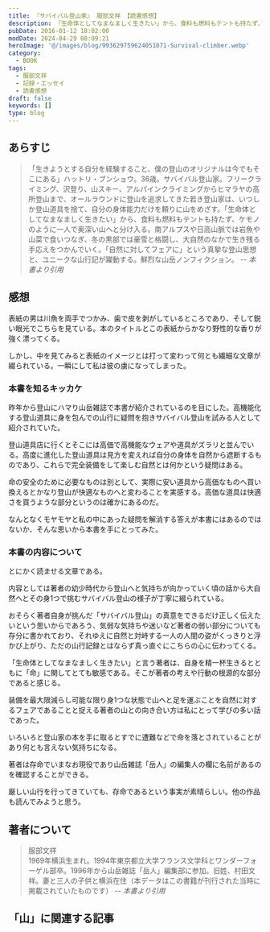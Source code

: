 ```yaml
---
title: 『サバイバル登山家』 服部文祥 【読書感想】
description: 「生命体としてなまなましく生きたい」から、食料も燃料もテントも持たず、ケモノのように一人で奥深い山へと分け入る。南アルプスや日高山脈では岩魚や山菜で食いつなぎ、冬の黒部では豪雪と格闘し、大自然のなかで生き残る手応えをつかんでいく。「自然に対してフェアに」という真摯な登山思想と、ユニークな山行記が躍動する。
pubDate: 2016-01-12 18:02:00
modDate: 2024-04-29 08:09:21
heroImage: '@/images/blog/993629759624051071-Survival-climber.webp'
category:
  - BOOK
tags:
  - 服部文祥
  - 記録・エッセイ
  - 読書感想
draft: false
keywords: []
type: blog
---
```



## あらすじ

> 「生きようとする自分を経験すること、僕の登山のオリジナルは今でもそこにある」ハットリ・ブンショウ。36歳。サバイバル登山家。フリークライミング、沢登り、山スキー、アルパインクライミングからヒマラヤの高所登山まで、オールラウンドに登山を追求してきた若き登山家は、いつしか登山道具を捨て、自分の身体能力だけを頼りに山をめざす。「生命体としてなまなましく生きたい」から、食料も燃料もテントも持たず、ケモノのように一人で奥深い山へと分け入る。南アルプスや日高山脈では岩魚や山菜で食いつなぎ、冬の黒部では豪雪と格闘し、大自然のなかで生き残る手応えをつかんでいく。「自然に対してフェアに」という真摯な登山思想と、ユニークな山行記が躍動する。鮮烈な山岳ノンフィクション。 <cite>-- 本書より引用</cite>

## 感想

表紙の男は川魚を両手でつかみ、歯で皮を剥がしているところであり、そして鋭い眼光でこちらを見ている。本のタイトルとこの表紙からかなり野性的な香りが強く漂ってくる。

しかし、中を見てみると表紙のイメージとは打って変わって何とも繊細な文章が綴られている。一瞬にして私は彼の虜になってしまった。

### 本書を知るキッカケ

昨年から登山にハマり山岳雑誌で本書が紹介されているのを目にした。高機能化する登山道具に身を包んでの山行に疑問を抱きサバイバル登山を試みる人として紹介されていた。

登山道具店に行くとそこには高価で高機能なウェアや道具がズラリと並んでいる。高度に進化した登山道具は見方を変えれば自分の身体を自然から遮断するものであり、これらで完全装備をして楽しむ自然とは何かという疑問はある。

命の安全のために必要なものは別として、実際に安い道具から高価なものへ買い換えるとかなり登山が快適なものへと変わることを実感する。高価な道具は快適さを買うような部分というのは確かにあるのだ。

なんとなくモヤモヤと私の中にあった疑問を解消する答えが本書にはあるのではないか、そんな思いから本書を手にとってみた。

### 本書の内容について

とにかく読ませる文章である。

内容としては著者の幼少時代から登山へと気持ちが向かっていく頃の話から大自然へとその身1つで挑むサバイバル登山の様子が丁寧に綴られている。

おそらく著者自身が挑んだ「サバイバル登山」の真意をできるだけ正しく伝えたいという思いからであろう、気弱な気持ちや迷いなど著者の弱い部分についても存分に書かれており、それゆえに自然と対峙する一人の人間の姿がくっきりと浮かび上がり、ただの山行記録とはならず真っ直ぐにこちらの心に伝わってくる。

「生命体としてなまなましく生きたい」と言う著者は、自身を精一杯生きるとともに「命」に関してとても敏感である。そこが著者の考えや行動の根源的な部分であると感じる。

装備を最大限減らし可能な限り身1つな状態で山へと足を運ぶことを自然に対するフェアであることと捉える著者の山との向き合い方は私にとって学びの多い話であった。

いろいろと登山家の本を手に取るとすでに遭難などで命を落とされていることがあり何とも言えない気持ちになる。

著者は存命でいまなお現役であり山岳雑誌「岳人」の編集人の欄に名前があるのを確認することができる。

厳しい山行を行ってきていても、存命であるという事実が素晴らしい。他の作品も読んでみようと思う。

<div class='not-prose'>
  <div data-vc_mylinkbox_id='886765777'></div>
</div>

## 著者について

> 服部文祥 <br />
> 1969年横浜生まれ。1994年東京都立大学フランス文学科とワンダーフォーゲル部卒。1996年から山岳雑誌「岳人」編集部に参加。旧姓、村田文祥。妻と三人の子供と横浜在住（本データはこの書籍が刊行された当時に掲載されていたものです） <cite>-- 本書より引用</cite>

## 「山」に関連する記事

<BlogCard
  title='【作品紹介】 「山」にまつわる本　～小説、ノンフィクションなどなど'
  description='「山」に興味を持つにいたるまで 突然ですが、「山」は好きですか？遠くから美しい山の稜線を眺めたり、一歩ずつ足を踏み入れ頂上を目指したり。いつからか私はすっかり山の虜になってしまいました。 もとはと言えば、身近に登山をする人がいたことや、『岳』という山岳救助をテーマにした漫画を読んだことがキッカケでし'
  url='https://www.neputa-note.net/2018/01/books-about-mountain/'
  domain='www.neputa-note.net'
/>
